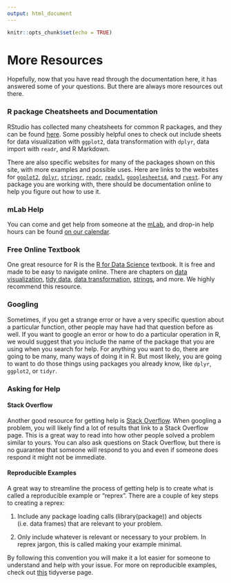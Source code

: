 ```yaml
---
output: html_document
---
```


```r
knitr::opts_chunk$set(echo = TRUE)
```

# More Resources

Hopefully, now that you have read through the documentation here, it has answered some of your questions. But there are always more resources out there.

### R package Cheatsheets and Documentation

RStudio has collected many cheatsheets for common R packages, and they can be found [here](https://rstudio.com/resources/cheatsheets/). Some possibly helpful ones to check out include sheets for data visualization with `ggplot2`, data transformation with `dplyr`, data import with `readr`, and R Markdown.

There are also specific websites for many of the packages shown on this site, with more examples and possible uses. Here are links to the websites for [`ggplot2`](https://ggplot2.tidyverse.org/), [`dplyr`](https://dplyr.tidyverse.org/), [`stringr`](https://stringr.tidyverse.org/), [`readr`](https://readr.tidyverse.org/), [`readxl`](https://readxl.tidyverse.org/), [`googlesheets4`](https://googlesheets4.tidyverse.org/), and [`rvest`](https://rvest.tidyverse.org/). For any package you are working with, there should be documentation online to help you figure out how to use it.

### mLab Help

You can come and get help from someone at the [mLab](https://www.reed.edu/cis/mlab/index.html), and drop-in help hours can be found [on our calendar](https://www.reed.edu/cis/mlab/calendar.html).

### Free Online Textbook

One great resource for R is the [R for Data Science](https://r4ds.had.co.nz/) textbook. It is free and made to be easy to navigate online. There are chapters on [data visualization](https://r4ds.had.co.nz/data-visualisation.html), [tidy data](https://r4ds.had.co.nz/tidy-data.html), [data transformation](https://r4ds.had.co.nz/transform.html), [strings](https://r4ds.had.co.nz/strings.html), and more. We highly recommend this resource.

### Googling

Sometimes, if you get a strange error or have a very specific question about a particular function, other people may have had that question before as well. If you want to google an error or how to do a particular operation in R, we would suggest that you include the name of the package that you are using when you search for help. For anything you want to do, there are going to be many, many ways of doing it in R. But most likely, you are going to want to do those things using packages you already know, like `dplyr`, `ggplot2`, or `tidyr`. 

### Asking for Help

#### Stack Overflow

Another good resource for getting help is [Stack Overflow](https://stackoverflow.com). When googling a problem, you will likely find a lot of results that link to a Stack Overflow page. This is a great way to read into how other people solved a problem similar to yours. You can also ask questions on Stack Overflow, but there is no guarantee that someone will respond to you and even if someone does respond it might not be immediate.

#### Reproducible Examples

A great way to streamline the process of getting help is to create what is called a reproducible example or "reprex". There are a couple of key steps to creating a reprex:

1. Include any package loading calls (library(package)) and objects (i.e. data frames) that are relevant to your problem.

2. Only include whatever is relevant or necessary to your problem. In reprex jargon, this is called making your example minimal.

By following this convention you will make it a lot easier for someone to understand and help with your issue. For more on reproducible examples, check out [this](https://www.tidyverse.org/help/) tidyverse page.
